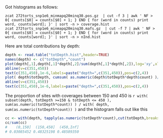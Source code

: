 
Got histograms as follows:
```
zcat 272torts_snp1e6_minmapq20minq30.pos.gz  | cut -f 3 | awk ' NF > 0{ counts[$0] = counts[$0] + 1; } END { for (word in counts) print word, counts[word]; }' | sort -n > coverage.hist
zcat 272torts_snp1e6_minmapq20minq30.mafs.gz  | cut -f 7 | awk ' NF > 0{ counts[$0] = counts[$0] + 1; } END { for (word in counts) print word, counts[word]; }' | sort -n > nInd.hist
```

Here are total contributions by depth:
```r
depth <- read.table("totDepth.hist",header=TRUE)
names(depth) <- c("totDepth","count")
plot(depth[,1],depth[,1]*depth[,2]/sum(depth[,1]*depth[,2]),log='xy',xlab="total depth", ylab="percent of the SNPs",type='l')
abline(v=c(351,450))
text(c(351,450),1e-6,labels=paste("depth=",c(351,450)),pos=c(2,4))
plot( depth$totDepth, cumsum( as.numeric(depth$totDepth*depth$count) )/sum(as.numeric(depth$totDepth*depth$count) ), log='x', type='l', xlab="total depth", ylab="cumule coverage" )
abline(v=c(351,450))
text(c(351,450),1e-6,labels=paste("depth=",c(351,450)),pos=c(2,4))
```

The proportion of sites with coverages between 150 and 450 is
`r with( subset(depth, totDepth >=150 & totDepth <= 450 ), sum(as.numeric(totDepth*count)) ) / with( depth, sum(as.numeric(totDepth*count)) )`
and the histogram falls out like this
```r
cc <- with(depth, tapply(as.numeric(totDepth*count),cut(totDepth,breaks=c(0,150,450,Inf)),sum) )
cc/sum(cc)
#    (0,150]  (150,450]  (450,Inf] 
# 0.03085452 0.48325198 0.48589350 
```
